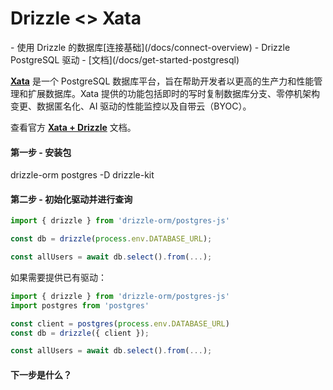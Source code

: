 
# Drizzle \<\> Xata

<Prerequisites>
- 使用 Drizzle 的数据库[连接基础](/docs/connect-overview)
- Drizzle PostgreSQL 驱动 - [文档](/docs/get-started-postgresql)
</Prerequisites>

**[Xata](https://xata.io)** 是一个 PostgreSQL 数据库平台，旨在帮助开发者以更高的生产力和性能管理和扩展数据库。Xata 提供的功能包括即时的写时复制数据库分支、零停机架构变更、数据匿名化、AI 驱动的性能监控以及自带云（BYOC）。

查看官方 **[Xata + Drizzle](https://xata.io/documentation/quickstarts/drizzle)** 文档。

#### 第一步 - 安装包

<Npm>
drizzle-orm postgres
-D drizzle-kit
</Npm>

#### 第二步 - 初始化驱动并进行查询

```typescript copy filename="index.ts"
import { drizzle } from 'drizzle-orm/postgres-js'

const db = drizzle(process.env.DATABASE_URL);

const allUsers = await db.select().from(...);
```

如果需要提供已有驱动：
```typescript copy filename="index.ts"
import { drizzle } from 'drizzle-orm/postgres-js'
import postgres from 'postgres'

const client = postgres(process.env.DATABASE_URL)
const db = drizzle({ client });

const allUsers = await db.select().from(...);
```

#### 下一步是什么？

<WhatsNextPostgres/>